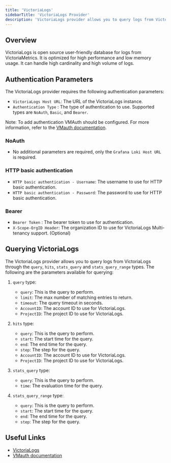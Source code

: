 ```yaml
---
title: 'VictoriaLogs'
sidebarTitle: 'VictoriaLogs Provider'
description: 'VictoriaLogs provider allows you to query logs from VictoriaLogs.'
---
```


## Overview

VictoriaLogs is open source user-friendly database for logs from VictoriaMetrics. It is optimized for high performance and low memory usage. It can handle high cardinality and high volume of logs.

## Authentication Parameters

The VictoriaLogs provider requires the following authentication parameters:

- `VictoriaLogs Host URL`: The URL of the VictoriaLogs instance.
- `Authentication Type` : The type of authentication to use. Supported types are `NoAuth`, `Basic`, and `Bearer`.

Note: To add authentication VMAuth should be configured. For more information, refer to the [VMauth documentation](https://docs.victoriametrics.com/vmauth/).

### NoAuth
- No additional parameters are required, only the `Grafana Loki Host URL` is required.

### HTTP basic authentication
- `HTTP basic authentication - Username`: The username to use for HTTP basic authentication.
- `HTTP basic authentication - Password`: The password to use for HTTP basic authentication.

### Bearer
- `Bearer Token` : The bearer token to use for authentication.
- `X-Scope-OrgID Header`: The organization ID to use for VictoriaLogs Multi-tenancy support. (Optional)

## Querying VictoriaLogs

The VictoriaLogs provider allows you to query logs from VictoriaLogs through the `query`, `hits`, `stats_query` and `stats_query_range` types. The following are the parameters available for querying:

1. `query` type:

    - `query`: This is the query to perform.
    - `limit`: The max number of matching entries to return.
    - `timeout`: The query timeout in seconds.
    - `AccountID`: The account ID to use for VictoriaLogs.
    - `ProjectID`: The project ID to use for VictoriaLogs.

2. `hits` type:

    - `query`: This is the query to perform.
    - `start`: The start time for the query.
    - `end`: The end time for the query.
    - `step`: The step for the query.
    - `AccountID`: The account ID to use for VictoriaLogs.
    - `ProjectID`: The project ID to use for VictoriaLogs.

3. `stats_query` type:

    - `query`: This is the query to perform.
    - `time`: The evaluation time for the query.

4. `stats_query_range` type:

    - `query`: This is the query to perform.
    - `start`: The start time for the query.
    - `end`: The end time for the query.
    - `step`: The step for the query.

## Useful Links

- [VictoriaLogs](https://docs.victoriametrics.com/victorialogs/)
- [VMauth documentation](https://docs.victoriametrics.com/vmauth/)